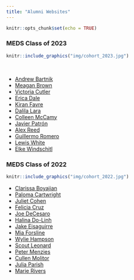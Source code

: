 ```yaml
---
title: "Alumni Websites"
---
```


```r
knitr::opts_chunk$set(echo = TRUE)
```

### MEDS Class of 2023

```r
knitr::include_graphics("img/cohort_2023.jpg")
```

<br>

- [Andrew Bartnik](https://andrewbartnik.github.io/)
- [Meagan Brown](https://meaganbrown.github.io/)
- [Victoria Cutler](https://victoriacutler.github.io/)
- [Erica Dale](https://ericamarie9016.github.io/)
- [Kiran Favre](https://kiranfavre.github.io/)
- [Dalila Lara](https://dalilalara.github.io/)
- [Colleen McCamy](https://colleenmccamy.github.io/)
- [Javier Patrón](https://javipatron.github.io/)
- [Alex Reed](https://reedalexandria.github.io/)
- [Guillermo Romero](https://romero61.github.io/)
- [Lewis White](https://lewis-r-white.github.io/)
- [Elke Windschitl](https://elkewind.github.io/)

### MEDS Class of 2022

```r
knitr::include_graphics("img/cohort_2022.jpg")
```

- [Clarissa Boyajian](https://cboyajian.github.io/)
- [Paloma Cartwright](https://palomacartwright.github.io/)
- [Juliet Cohen](https://julietcohen.github.io/)
- [Felicia Cruz](https://fmcruz23.github.io/)
- [Joe DeCesaro](https://joedecesaro.github.io/)
- [Halina Do-Linh](https://hdolinh.github.io/)
- [Jake Eisaguirre](https://jake-eisaguirre.github.io/)
- [Mia Forsline](https://miaforsline.github.io/)
- [Wylie Hampson](https://wyliehampson.github.io/)
- [Scout Leonard](https://scoutcleonard.github.io/)
- [Peter Menzies](https://petermenzies.github.io/)
- [Cullen Molitor](https://cullen-molitor.github.io/)
- [Julia Parish](https://juliaparish.github.io/)
- [Marie Rivers](https://marierivers.github.io/)

